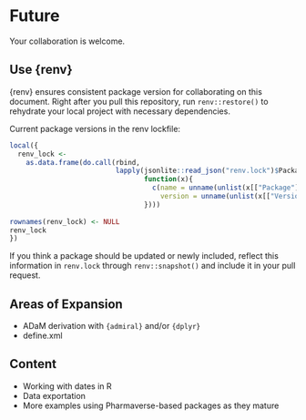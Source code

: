 # Future

Your collaboration is welcome.

## Use {renv}

{renv} ensures consistent package version for collaborating on this document. Right after you pull this repository, run `renv::restore()` to rehydrate your local project with necessary dependencies. 

Current package versions in the renv lockfile: 

```r
local({
  renv_lock <- 
    as.data.frame(do.call(rbind,
                          lapply(jsonlite::read_json("renv.lock")$Packages, 
                                 function(x){
                                   c(name = unname(unlist(x[["Package"]])), 
                                     version = unname(unlist(x[["Version"]])))
                                 })))  
  
rownames(renv_lock) <- NULL
renv_lock  
})
```


If you think a package should be updated or newly included, reflect this information in `renv.lock` through `renv::snapshot()` and include it in your pull request.

## Areas of Expansion
- ADaM derivation with `{admiral}` and/or `{dplyr}`
- define.xml

## Content 
- Working with dates in R
- Data exportation
- More examples using Pharmaverse-based packages as they mature
